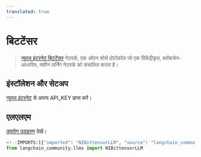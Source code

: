 ```yaml
---
translated: true
---
```


# बिटटेंसर

>[न्यूरल इंटरनेट बिटटेंसर](https://neuralinternet.ai/) नेटवर्क, एक ओपन सोर्स प्रोटोकॉल
> जो एक विकेंद्रीकृत, ब्लॉकचेन-आधारित, मशीन लर्निंग नेटवर्क को संचालित करता है।

## इंस्टॉलेशन और सेटअप

[न्यूरल इंटरनेट](https://neuralinternet.ai/) से अपना API_KEY प्राप्त करें।

## एलएलएम

[उपयोग उदाहरण](/docs/integrations/llms/bittensor) देखें।

```python
<!--IMPORTS:[{"imported": "NIBittensorLLM", "source": "langchain_community.llms", "docs": "https://api.python.langchain.com/en/latest/llms/langchain_community.llms.bittensor.NIBittensorLLM.html", "title": "Bittensor"}]-->
from langchain_community.llms import NIBittensorLLM
```
